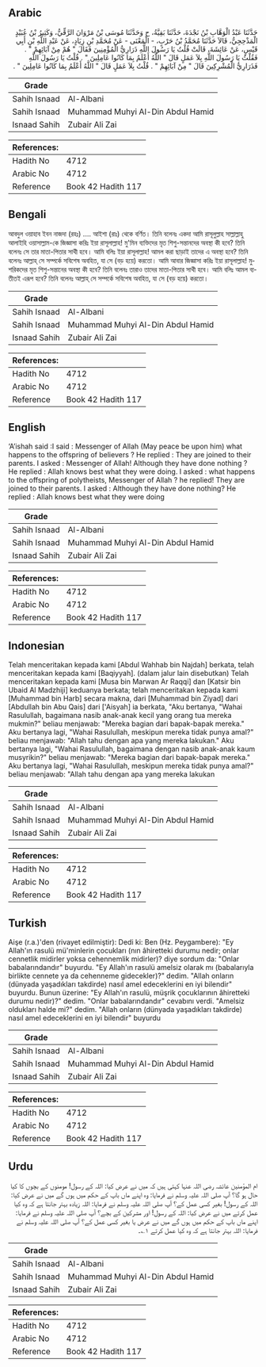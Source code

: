 ## Arabic


<div dir="rtl" lang="ar" style={{fontSize:'larger',backgroundColor:'#f8f9fa',padding:20}}>
حَدَّثَنَا عَبْدُ الْوَهَّابِ بْنُ نَجْدَةَ، حَدَّثَنَا بَقِيَّةُ، ح وَحَدَّثَنَا مُوسَى بْنُ مَرْوَانَ الرَّقِّيُّ، وَكَثِيرُ بْنُ عُبَيْدٍ الْمَذْحِجِيُّ، قَالاَ حَدَّثَنَا مُحَمَّدُ بْنُ حَرْبٍ، - الْمَعْنَى - عَنْ مُحَمَّدِ بْنِ زِيَادٍ، عَنْ عَبْدِ اللَّهِ بْنِ أَبِي قَيْسٍ، عَنْ عَائِشَةَ، قَالَتْ قُلْتُ يَا رَسُولَ اللَّهِ ذَرَارِيُّ الْمُؤْمِنِينَ فَقَالَ ‏"‏ هُمْ مِنْ آبَائِهِمْ ‏"‏ ‏.‏ فَقُلْتُ يَا رَسُولَ اللَّهِ بِلاَ عَمَلٍ قَالَ ‏"‏ اللَّهُ أَعْلَمُ بِمَا كَانُوا عَامِلِينَ ‏"‏ ‏.‏ قُلْتُ يَا رَسُولَ اللَّهِ فَذَرَارِيُّ الْمُشْرِكِينَ قَالَ ‏"‏ مِنْ آبَائِهِمْ ‏"‏ ‏.‏ قُلْتُ بِلاَ عَمَلٍ قَالَ ‏"‏ اللَّهُ أَعْلَمُ بِمَا كَانُوا عَامِلِينَ ‏"‏ ‏.‏
</div>
<div style={{backgroundColor:'#f8f9fa',padding:20, marginBottom: 10}}><table> <thead> <tr> <th>Grade</th> <th></th> </tr> </thead> <tbody> <tr><td>Sahih Isnaad</td><td>Al-Albani</td></tr><tr><td>Sahih Isnaad</td><td>Muhammad Muhyi Al-Din Abdul Hamid</td></tr><tr><td>Isnaad Sahih</td><td>Zubair Ali Zai</td></tr></tbody></table><table> <thead> <tr> <th>References:</th> <th></th> </tr> </thead> <tbody><tr><td>Hadith No</td><td>4712</td></tr><tr><td>Arabic No</td><td>4712</td></tr><tr><td>Reference</td><td>Book 42 Hadith 117</td></tr></tbody></table></div>

## Bengali


<div dir="ltr" lang="bn" style={{fontSize:'larger',backgroundColor:'#f8f9fa',padding:20}}>
আবদুল ওয়াহাব ইবন নাজদা (রহঃ) .... আইশা (রাঃ) থেকে বর্ণিত। তিনি বলেনঃ একদা আমি রাসূলুল্লাহ সাল্লাল্লাহু আলাইহি ওয়াসাল্লাম-কে জিজ্ঞাসা করিঃ ইয়া রাসূলাল্লাহ! মু'মিন ব্যক্তিদের মৃত শিশু-সন্তানদের অবস্থা কী হবে? তিনি বলেনঃ সে তার মাতা-পিতার সাথী হবে। আমি বলিঃ ইয়া রাসূলাল্লাহ! আমল করা ছাড়াই তাদের এ অবস্থা হবে? তিনি বলেনঃ আল্লাহ্‌ সে সম্পর্কে সবিশেষ অবহিত, যা সে (বড় হয়ে) করতো। আমি আবার জিজ্ঞাসা করিঃ ইয়া রাসূলাল্লাহ! মুশরিকদের মৃত শিশু-সন্তানের অবস্থা কী হবে? তিনি বলেনঃ তারাও তাদের মাতা-পিতার সাথী হবে। আমি বলিঃ আমল ব্যতীতই এরূপ হবে? তিনি বলেনঃ আল্লাহ্‌ সে সম্পর্কে সবিশেষ অবহিত, যা সে (বড় হয়ে) করতো।
</div>
<div style={{backgroundColor:'#f8f9fa',padding:20, marginBottom: 10}}><table> <thead> <tr> <th>Grade</th> <th></th> </tr> </thead> <tbody> <tr><td>Sahih Isnaad</td><td>Al-Albani</td></tr><tr><td>Sahih Isnaad</td><td>Muhammad Muhyi Al-Din Abdul Hamid</td></tr><tr><td>Isnaad Sahih</td><td>Zubair Ali Zai</td></tr></tbody></table><table> <thead> <tr> <th>References:</th> <th></th> </tr> </thead> <tbody><tr><td>Hadith No</td><td>4712</td></tr><tr><td>Arabic No</td><td>4712</td></tr><tr><td>Reference</td><td>Book 42 Hadith 117</td></tr></tbody></table></div>

## English


<div dir="ltr" lang="en" style={{fontSize:'larger',backgroundColor:'#f8f9fa',padding:20}}>
‘A’ishah said :I said : Messenger of Allah (May peace be upon him) what happens to the offspring of believers ? He replied : They are joined to their parents. I asked : Messenger of Allah! Although they have done nothing ? He replied : Allah knows best what they were doing. I asked : what happens to the offspring of polytheists, Messenger of Allah ? he replied! They are joined to their parents. I asked : Although they have done nothing? He replied : Allah knows best what they were doing
</div>
<div style={{backgroundColor:'#f8f9fa',padding:20, marginBottom: 10}}><table> <thead> <tr> <th>Grade</th> <th></th> </tr> </thead> <tbody> <tr><td>Sahih Isnaad</td><td>Al-Albani</td></tr><tr><td>Sahih Isnaad</td><td>Muhammad Muhyi Al-Din Abdul Hamid</td></tr><tr><td>Isnaad Sahih</td><td>Zubair Ali Zai</td></tr></tbody></table><table> <thead> <tr> <th>References:</th> <th></th> </tr> </thead> <tbody><tr><td>Hadith No</td><td>4712</td></tr><tr><td>Arabic No</td><td>4712</td></tr><tr><td>Reference</td><td>Book 42 Hadith 117</td></tr></tbody></table></div>

## Indonesian


<div dir="ltr" lang="id" style={{fontSize:'larger',backgroundColor:'#f8f9fa',padding:20}}>
Telah menceritakan kepada kami [Abdul Wahhab bin Najdah] berkata, telah menceritakan kepada kami [Baqiyyah]. (dalam jalur lain disebutkan) Telah menceritakan kepada kami [Musa bin Marwan Ar Raqqi] dan [Katsir bin Ubaid Al Madzhiji] keduanya berkata; telah menceritakan kepada kami [Muhammad bin Harb] secara makna, dari [Muhammad bin Ziyad] dari [Abdullah bin Abu Qais] dari ['Aisyah] ia berkata, "Aku bertanya, "Wahai Rasulullah, bagaimana nasib anak-anak kecil yang orang tua mereka mukmin?" beliau menjawab: "Mereka bagian dari bapak-bapak mereka." Aku bertanya lagi, "Wahai Rasulullah, meskipun mereka tidak punya amal?" beliau menjawab: "Allah tahu dengan apa yang mereka lakukan." Aku bertanya lagi, "Wahai Rasulullah, bagaimana dengan nasib anak-anak kaum musyrikin?" beliau menjawab: "Mereka bagian dari bapak-bapak mereka." Aku bertanya lagi, "Wahai Rasulullah, meskipun mereka tidak punya amal?" beliau menjawab: "Allah tahu dengan apa yang mereka lakukan
</div>
<div style={{backgroundColor:'#f8f9fa',padding:20, marginBottom: 10}}><table> <thead> <tr> <th>Grade</th> <th></th> </tr> </thead> <tbody> <tr><td>Sahih Isnaad</td><td>Al-Albani</td></tr><tr><td>Sahih Isnaad</td><td>Muhammad Muhyi Al-Din Abdul Hamid</td></tr><tr><td>Isnaad Sahih</td><td>Zubair Ali Zai</td></tr></tbody></table><table> <thead> <tr> <th>References:</th> <th></th> </tr> </thead> <tbody><tr><td>Hadith No</td><td>4712</td></tr><tr><td>Arabic No</td><td>4712</td></tr><tr><td>Reference</td><td>Book 42 Hadith 117</td></tr></tbody></table></div>

## Turkish


<div dir="ltr" lang="tr" style={{fontSize:'larger',backgroundColor:'#f8f9fa',padding:20}}>
Aişe (r.a.)'den (rivayet edilmiştir): Dedi ki: Ben (Hz. Peygambere): "Ey Allah'ın rasulü mü'minlerin çocukları (nın âhiretteki durumu nedir; onlar cennetlik midirler yoksa cehennemlik midirler)? diye sordum da: "Onlar babalarındandır" buyurdu. "Ey Allah'ın rasulü amelsiz olarak mı (babalarıyla birlikte cennete ya da cehenneme gidecekler)?" dedim. "Allah onların (dünyada yaşadıkları takdirde) nasıl amel edeceklerini en iyi bilendir" buyurdu. Bunun üzerine: "Ey Allah'ın rasulü, müşrik çocuklarının âhiretteki durumu nedir)?" dedim. "Onlar babalarındandır" cevabını verdi. "Amelsiz oldukları halde mi?" dedim. "Allah onların (dünyada yaşadıkları takdirde) nasıl amel edeceklerini en iyi bilendir" buyurdu
</div>
<div style={{backgroundColor:'#f8f9fa',padding:20, marginBottom: 10}}><table> <thead> <tr> <th>Grade</th> <th></th> </tr> </thead> <tbody> <tr><td>Sahih Isnaad</td><td>Al-Albani</td></tr><tr><td>Sahih Isnaad</td><td>Muhammad Muhyi Al-Din Abdul Hamid</td></tr><tr><td>Isnaad Sahih</td><td>Zubair Ali Zai</td></tr></tbody></table><table> <thead> <tr> <th>References:</th> <th></th> </tr> </thead> <tbody><tr><td>Hadith No</td><td>4712</td></tr><tr><td>Arabic No</td><td>4712</td></tr><tr><td>Reference</td><td>Book 42 Hadith 117</td></tr></tbody></table></div>

## Urdu


<div dir="rtl" lang="ur" style={{fontSize:'larger',backgroundColor:'#f8f9fa',padding:20}}>
ام المؤمنین عائشہ رضی اللہ عنہا کہتی ہیں کہ میں نے عرض کیا: اللہ کے رسول! مومنوں کے بچوں کا کیا حال ہو گا؟ آپ صلی اللہ علیہ وسلم نے فرمایا: وہ اپنے ماں باپ کے حکم میں ہوں گے میں نے عرض کیا: اللہ کے رسول! بغیر کسی عمل کے؟ آپ صلی اللہ علیہ وسلم نے فرمایا: اللہ زیادہ بہتر جانتا ہے کہ وہ کیا عمل کرتے میں نے عرض کیا: اللہ کے رسول! اور مشرکین کے بچے؟ آپ صلی اللہ علیہ وسلم نے فرمایا: اپنے ماں باپ کے حکم میں ہوں گے میں نے عرض یا بغیر کسی عمل کے؟ آپ صلی اللہ علیہ وسلم نے فرمایا: اللہ بہتر جانتا ہے کہ وہ کیا عمل کرتے ۱؎۔
</div>
<div style={{backgroundColor:'#f8f9fa',padding:20, marginBottom: 10}}><table> <thead> <tr> <th>Grade</th> <th></th> </tr> </thead> <tbody> <tr><td>Sahih Isnaad</td><td>Al-Albani</td></tr><tr><td>Sahih Isnaad</td><td>Muhammad Muhyi Al-Din Abdul Hamid</td></tr><tr><td>Isnaad Sahih</td><td>Zubair Ali Zai</td></tr></tbody></table><table> <thead> <tr> <th>References:</th> <th></th> </tr> </thead> <tbody><tr><td>Hadith No</td><td>4712</td></tr><tr><td>Arabic No</td><td>4712</td></tr><tr><td>Reference</td><td>Book 42 Hadith 117</td></tr></tbody></table></div>